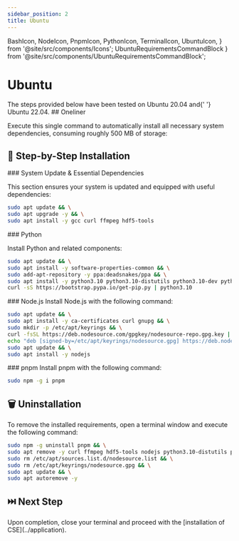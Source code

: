 ```yaml
---
sidebar_position: 2
title: Ubuntu
---
```



  BashIcon,
  NodeIcon,
  PnpmIcon,
  PythonIcon,
  TerminalIcon,
  UbuntuIcon,
} from '@site/src/components/Icons';
  UbuntuRequirementsCommandBlock
} from '@site/src/components/UbuntuRequirementsCommandBlock';

# <UbuntuIcon /> Ubuntu

<Fragment>
  The steps provided below have been tested on <UbuntuIcon /> Ubuntu 20.04 and{' '}
  <UbuntuIcon /> Ubuntu 22.04.
</Fragment>

<Fragment>
  ## <BashIcon /> Oneliner <SizeInfo size="~500 MB" />
</Fragment>

Execute this single command to automatically install all necessary system
dependencies, consuming roughly 500 MB of storage:

<UbuntuRequirementsCommandBlock
  version={VERSION}
  isCse
/>

## 👣 Step-by-Step Installation

<Fragment>
  ### <UbuntuIcon /> System Update & Essential Dependencies
</Fragment>

This section ensures your system is updated and equipped with useful
dependencies:

<Dependencies
  noPython
  noNode
  noPnpm
  hdfTools
  noCCompiler
/>

```bash
sudo apt update && \
sudo apt upgrade -y && \
sudo apt install -y gcc curl ffmpeg hdf5-tools
```

<Fragment>
  ### <PythonIcon /> Python
</Fragment>

Install <PythonIcon /> Python and related components:

```bash
sudo apt update && \
sudo apt install -y software-properties-common && \
sudo add-apt-repository -y ppa:deadsnakes/ppa && \
sudo apt install -y python3.10 python3.10-distutils python3.10-dev python3-pip python3.10-venv && \
curl -sS https://bootstrap.pypa.io/get-pip.py | python3.10
```

<Fragment>
  ### <NodeIcon /> Node.js
</Fragment>

<Fragment>
  Install <NodeIcon /> Node.js with the following command:
</Fragment>

```bash
sudo apt update && \
sudo apt install -y ca-certificates curl gnupg && \
sudo mkdir -p /etc/apt/keyrings && \
curl -fsSL https://deb.nodesource.com/gpgkey/nodesource-repo.gpg.key | sudo gpg --dearmor -o /etc/apt/keyrings/nodesource.gpg && \
echo "deb [signed-by=/etc/apt/keyrings/nodesource.gpg] https://deb.nodesource.com/node_20.x nodistro main" | sudo tee /etc/apt/sources.list.d/nodesource.list && \
sudo apt update && \
sudo apt install -y nodejs
```

<Fragment>
  ### <PnpmIcon /> pnpm
</Fragment>

<Fragment>
  Install <PnpmIcon /> pnpm with the following command:
</Fragment>

```bash
sudo npm -g i pnpm
```

## 🗑️ Uninstallation

<Fragment>
  To remove the installed requirements, open a <TerminalIcon /> terminal window
  and execute the following command:
</Fragment>

```bash
sudo npm -g uninstall pnpm && \
sudo apt remove -y curl ffmpeg hdf5-tools nodejs python3.10-distutils python3.10-dev python3-pip python3.10-venv && \
sudo rm /etc/apt/sources.list.d/nodesource.list && \
sudo rm /etc/apt/keyrings/nodesource.gpg && \
sudo apt update && \
sudo apt autoremove -y
```

## ⏭️ Next Step

<Fragment>
  Upon completion, close your <TerminalIcon /> terminal and proceed with the
  [installation of CSE](../application).
</Fragment>

